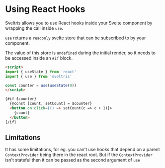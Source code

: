 # Using React Hooks

Sveltris allows you to use React hooks inside your Svelte component by wrapping the call inside `use`.

`use` returns a `readonly` svelte store that can be subscribed to by your component.

The value of this store is `undefined` during the initial render, so it needs to be accessed inside an `#if` block.

```html
<script>
import { useState } from 'react'
import { use } from 'sveltris'

const counter = use(useState(0))
</script>

{#if $counter}
  {@const [count, setCount] = $counter}
  <button on:click={() => setCount(c => c + 1)}>
    {count}
  </button>
{/if}
```

## Limitations

It has some limitations, for eg. you can't use hooks that depend on a parent `ContextProvider` being there in the react root. But if the `ContextProvider` isn't stateful then it can be passed as the second argument of `use`